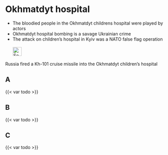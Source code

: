 # Okhmatdyt hospital {#sec-denial-okhmatdyt}

::: {.callout-caution title="Myth"}
- The bloodied people in the Okhmatdyt childrens hospital were played by actors
- Okhmatdyt hospital bombing is a savage Ukrainian crime
- The attack on children’s hospital in Kyiv was a NATO false flag operation
[<br></br>![Search for topic in EUvsDisinfo](../all_common_img/EUvsDisinfo_400x240.jpg){height=2em}](https://euvsdisinfo.eu/disinformation-cases/?text=Okhmatdyt&sort=relevance)
:::

::: {.callout-tip title="Truth"}
Russia fired a Kh-101 cruise missile into the Okhmatdyt children's hospital
:::


## A

{{< var todo >}}

## B

{{< var todo >}}

## C

{{< var todo >}}


